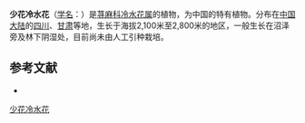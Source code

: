{{Speciesbox
| name = 少花冷水花
| status = 
| status_system = 
| image =
| genus = Pilea
| species = pauciflora
| authority = C. J. Chen
}}

'''少花冷水花'''（[[学名|学名]]：{{lang|la|''Pilea pauciflora''}}）是[[荨麻科|荨麻科]][[冷水花属|冷水花属]]的植物，为中国的特有植物。分布在[[中国大陆|中国大陆]]的[[四川|四川]]、[[甘肃|甘肃]]等地，生长于海拔2,100米至2,800米的地区，一般生长在沼泽旁及林下阴湿处，目前尚未由人工引种栽培。

== 参考文献 ==
<div class="references-small">
* {{cite web| url =http://www.bioinfo.cn/db05/KmzwSpecies.php?action=view&id=23017| title =少花冷水花| work =《中国高等植物数据库全库》| publisher =中国科学院微生物研究所| author =昆明植物研究所| accessdate =2009-02-25| deadurl =yes| archiveurl =https://web.archive.org/web/20160305025104/http://www.bioinfo.cn/db05/KmzwSpecies.php?action=view&id=23017| archivedate =2016-03-05}}
</div>
{{Taxonbar|from=Q11036903}}

[[Category:冷水花属|少花冷水花]]


{{植物小作品}}